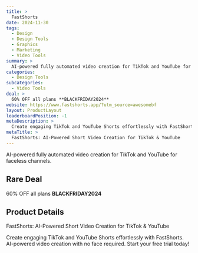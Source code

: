 ```yaml
---
title: >
  FastShorts
date: 2024-11-30
tags:
  - Design
  - Design Tools
  - Graphics
  - Marketing
  - Video Tools
summary: >
  AI-powered fully automated video creation for TikTok and YouTube for faceless channels.
categories:
  - Design Tools
subcategories:
  - Video Tools
deal: >
  60% OFF all plans **BLACKFRIDAY2024**
website: https://www.fastshorts.app/?utm_source=awesomebf
layout: ProductLayout
leaderboardPosition: -1
metaDescription: >
  Create engaging TikTok and YouTube Shorts effortlessly with FastShorts. AI-powered video creation with no face required. Start your free trial today!
metaTitle: >
  FastShorts: AI-Powered Short Video Creation for TikTok & YouTube
---
```

AI-powered fully automated video creation for TikTok and YouTube for faceless channels.

## Rare Deal

60% OFF all plans **BLACKFRIDAY2024**

## Product Details

FastShorts: AI-Powered Short Video Creation for TikTok & YouTube

Create engaging TikTok and YouTube Shorts effortlessly with FastShorts. AI-powered video creation with no face required. Start your free trial today!
